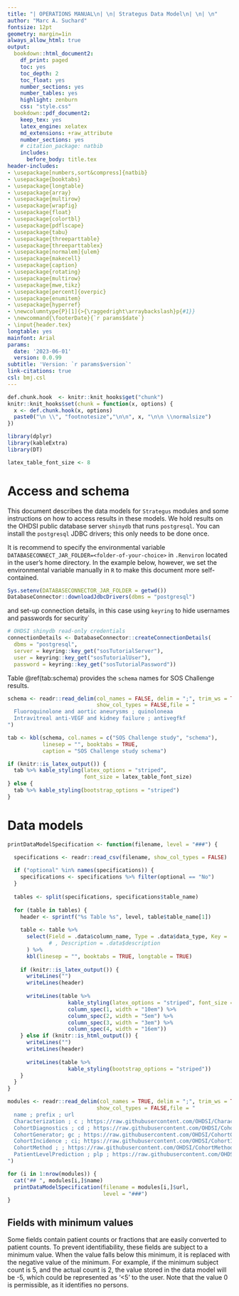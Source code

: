 ```yaml
---
title: "| OPERATIONS MANUAL\n| \n| Strategus Data Model\n| \n| \n"
author: "Marc A. Suchard"
fontsize: 12pt
geometry: margin=1in
always_allow_html: true
output:
  bookdown::html_document2:
    df_print: paged
    toc: yes
    toc_depth: 2
    toc_float: yes
    number_sections: yes
    number_tables: yes
    highlight: zenburn
    css: "style.css"
  bookdown::pdf_document2:
    keep_tex: yes
    latex_engine: xelatex
    md_extensions: +raw_attribute
    number_sections: yes
    # citation_package: natbib
    includes:
      before_body: title.tex
header-includes:
- \usepackage[numbers,sort&compress]{natbib}
- \usepackage{booktabs}
- \usepackage{longtable}
- \usepackage{array}
- \usepackage{multirow}
- \usepackage{wrapfig}
- \usepackage{float}
- \usepackage{colortbl}
- \usepackage{pdflscape}
- \usepackage{tabu}
- \usepackage{threeparttable}
- \usepackage{threeparttablex}
- \usepackage[normalem]{ulem}
- \usepackage{makecell}
- \usepackage{caption}
- \usepackage{rotating}
- \usepackage{multirow}
- \usepackage{mwe,tikz}
- \usepackage[percent]{overpic}
- \usepackage{enumitem}
- \usepackage{hyperref}
- \newcolumntype{P}[1]{>{\raggedright\arraybackslash}p{#1}}
- \newcommand{\footerDate}{`r params$date`}
- \input{header.tex}
longtable: yes
mainfont: Arial
params:
  date: '2023-06-01'
  version: 0.0.99
subtitle: 'Version: `r params$version`'
link-citations: true
csl: bmj.csl
---
```


```r
def.chunk.hook  <- knitr::knit_hooks$get("chunk")
knitr::knit_hooks$set(chunk = function(x, options) {
  x <- def.chunk.hook(x, options)
  paste0("\n \\", "footnotesize","\n\n", x, "\n\n \\normalsize")
})
```

```r
library(dplyr)
library(kableExtra)
library(DT)

latex_table_font_size <- 8
```

# Access and schema

This document describes the data models for `Strategus` modules and some instructions on how to access results in these models.
We hold results on the OHDSI public database server `shinydb` that runs `postgresql`.
You can install the `postgresql` JDBC drivers; this only needs to be done once.

It is recommend to specify the environmental variable `DATABASECONNECT_JAR_FOLDER=<folder-of-your-choice>` in `.Renviron` located in the user's home directory.
In the example below, however, we set the environmental variable manually in `R` to make this document more self-contained.

```r
Sys.setenv(DATABASECONNECTOR_JAR_FOLDER = getwd())
DatabaseConnector::downloadJdbcDrivers(dbms = "postgresql")
```

and set-up connection details, in this case using `keyring` to hide usernames and passwords for security`

```r
# OHDSI shinydb read-only credentials
connectionDetails <- DatabaseConnector::createConnectionDetails(
  dbms = "postgresql",
  server = keyring::key_get("sosTutorialServer"),
  user = keyring::key_get("sosTutorialUser"),
  password = keyring::key_get("sosTutorialPassword"))
```

Table \@ref(tab:schema) provides the `schema` names for SOS Challenge results.

```r
schema <- readr::read_delim(col_names = FALSE, delim = ";", trim_ws = TRUE, 
                            show_col_types = FALSE,file = "
  Fluoroquinolone and aortic aneurysms ; quinoloneaa
  Intravitreal anti-VEGF and kidney failure ; antivegfkf
")

tab <- kbl(schema, col.names = c("SOS Challenge study", "schema"),
           linesep = "", booktabs = TRUE,
           caption = "SOS Challenge study schema")

if (knitr::is_latex_output()) {
  tab %>% kable_styling(latex_options = "striped",
                        font_size = latex_table_font_size)
} else {
  tab %>% kable_styling(bootstrap_options = "striped")
}
```

# Data models

```r
printDataModelSpecification <- function(filename, level = "###") {

  specifications <- readr::read_csv(filename, show_col_types = FALSE) 
  
  if ("optional" %in% names(specifications)) {
    specifications <- specifications %>% filter(optional == "No")
  }
  
  tables <- split(specifications, specifications$table_name)
  
  for (table in tables) {
    header <- sprintf("%s Table %s", level, table$table_name[1])
    
    table <- table %>%
      select(Field = .data$column_name, Type = .data$data_type, Key = .data$primary_key
             # , Description = .data$description
      ) %>%
      kbl(linesep = "", booktabs = TRUE, longtable = TRUE)
    
    if (knitr::is_latex_output()) {
      writeLines("")
      writeLines(header)
      
      writeLines(table %>%
                   kable_styling(latex_options = "striped", font_size = latex_table_font_size) %>%
                   column_spec(1, width = "10em") %>%
                   column_spec(2, width = "5em") %>%
                   column_spec(3, width = "3em") %>%
                   column_spec(4, width = "16em"))
    } else if (knitr::is_html_output()) {
      writeLines("")
      writeLines(header)
      
      writeLines(table %>%
                   kable_styling(bootstrap_options = "striped"))
    }
  }
}
```

```r
modules <- readr::read_delim(col_names = TRUE, delim = ";", trim_ws = TRUE, 
                            show_col_types = FALSE,file = "
  name ; prefix ; url
  Characterization ; c ; https://raw.githubusercontent.com/OHDSI/Characterization/main/inst/settings/resultsDataModelSpecification.csv
  CohortDiagnostics ; cd ; https://raw.githubusercontent.com/OHDSI/CohortDiagnostics/main/inst/settings/resultsDataModelSpecification.csv
  CohortGenerator; gc ; https://raw.githubusercontent.com/OHDSI/CohortGeneratorModule/main/resultsDataModelSpecification.csv
  CohortIncidence ; ci; https://raw.githubusercontent.com/OHDSI/CohortIncidenceModule/master/resultsDataModelSpecification.csv
  CohortMethod ; ; https://raw.githubusercontent.com/OHDSI/CohortMethod/main/inst/csv/resultsDataModelSpecification.csv
  PatientLevelPrediction ; plp ; https://raw.githubusercontent.com/OHDSI/PatientLevelPrediction/main/inst/settings/resultsDataModelSpecification.csv
")

for (i in 1:nrow(modules)) {
  cat("## ", modules[i,]$name)
  printDataModelSpecification(filename = modules[i,]$url,
                              level = "###")
}
```

## Fields with minimum values

Some fields contain patient counts or fractions that are easily converted to patient counts.
To prevent identifiability, these fields are subject to a minimum value.
When the value falls below this minimum, it is replaced with the negative value of the minimum.
For example, if the minimum subject count is 5, and the actual count is 2, the value stored in the data model will be -5, which could be represented as '\<5' to the user.
Note that the value 0 is permissible, as it identifies no persons.
